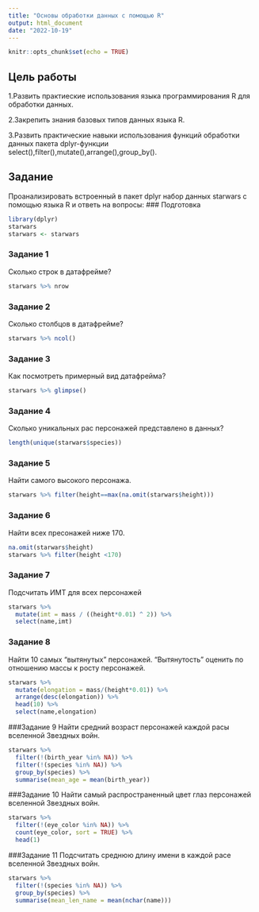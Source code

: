 ```yaml
---
title: "Основы обработки данных с помощью R"
output: html_document
date: "2022-10-19"
---
```


```r
knitr::opts_chunk$set(echo = TRUE)
```

## Цель работы
1.Развить практиеские использования языка программирования R для обработки данных.

2.Закрепить знания базовых типов данных языка R.

3.Развить практические навыки использования функций обработки данных пакета dplyr-функции select(),filter(),mutate(),arrange(),group_by().

## Задание
Проанализировать встроенный в пакет dplyr набор данных starwars с помощью языка R и ответь на вопросы:
### Подготовка
```r
library(dplyr)
starwars
starwars <- starwars
```

### Задание 1
Сколько строк в датафрейме?
```r
starwars %>% nrow
```
### Задание 2
Сколько столбцов в датафрейме?
```r
starwars %>% ncol()
```

### Задание 3
Как посмотреть примерный вид датафрейма?
```r
starwars %>% glimpse()
```

### Задание 4
Сколько уникальных рас персонажей представлено в данных?
```r
length(unique(starwars$species))
```
### Задание 5
Найти самого высокого персонажа.
```r
starwars %>% filter(height==max(na.omit(starwars$height)))
```

### Задание 6
Найти всех пресонажей ниже 170.
```r
na.omit(starwars$height)
starwars %>% filter(height <170)
```


### Задание 7
Подсчитать ИМТ для всех персонажей
```r
starwars %>%
  mutate(imt = mass / ((height*0.01) ^ 2)) %>%
  select(name,imt)
```
### Задание 8
Найти 10 самых "вытянутых" персонажей. "Вытянутость" оценить по отношению массы к росту персонажей.
```r
starwars %>%
  mutate(elongation = mass/(height*0.01)) %>%
  arrange(desc(elongation)) %>%
  head(10) %>%
  select(name,elongation)
```

###Задание 9
Найти средний возраст персонажей каждой расы вселенной Звездных войн.
```r
starwars %>%
  filter(!(birth_year %in% NA)) %>% 
  filter(!(species %in% NA)) %>%
  group_by(species) %>%
  summarise(mean_age = mean(birth_year))
```
###Задание 10
Найти самый распространенный цвет глаз персонажей вселенной Звездных войн.
```r
starwars %>%
  filter(!(eye_color %in% NA)) %>%
  count(eye_color, sort = TRUE) %>%
  head(1)
```

###Задание 11
Подсчитать среднюю длину имени в каждой расе вселенной Звездных войн.
```r
starwars %>%
  filter(!(species %in% NA)) %>%
  group_by(species) %>% 
  summarise(mean_len_name = mean(nchar(name)))
```
